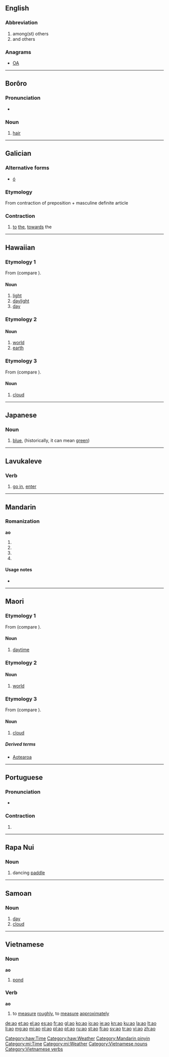{{also|Appendix:Variations of "ao"}}
==English==

===Abbreviation===
{{head|en|abbreviation}}

# among(st) others
# and others

===Anagrams===
* [[OA#English|OA]]

----

==Borôro==

===Pronunciation===
* {{IPA|/aɔ̯/|lang=bor}}

===Noun===
{{head|bor|noun}}

# [[hair]]

----

==Galician==

===Alternative forms===
* [[ó#Galician|ó]]

===Etymology===
From contraction of preposition {{term|a||to, towards|lang=gl}} + masculine definite article {{term|o||the|lang=gl}}

===Contraction===
{{head|gl|contraction|g=m|feminine|á|masculine plural|aos|feminine plural|ás}}

# [[to]] [[the]], [[towards]] the

----

==Hawaiian==

===Etymology 1===
From {{etyl|poz-pro|haw}} (compare {{etyl|tl|-}} {{term|araw|lang=tl}}).

====Noun====
{{haw-noun}}

# [[light]]
# [[daylight]]
# [[day]]

===Etymology 2===

====Noun====
{{haw-noun}}

# [[world]]
# [[earth]]

===Etymology 3===
From {{etyl|poz-oce-pro|haw}} (compare {{etyl|mi|-}} {{term|ao|lang=mi}}).

====Noun====
{{haw-noun}}

# [[cloud]]

[[Category:haw:Time]]
[[Category:haw:Weather]]

----

==Japanese==

===Noun===
{{ja-noun|r|hira=あお}}

# {{ja-def|青|蒼}} [[blue]], (historically, it can mean [[green]])

----

==Lavukaleve==

===Verb===
{{head|lvk|verb}}

# {{intransitive|lang=lvk}} [[go in]], [[enter]]

----

==Mandarin==

===Romanization===
'''ao'''

# {{nonstandard spelling of|āo|lang=cmn|sc=Latn}}
# {{nonstandard spelling of|áo|lang=cmn|sc=Latn}}
# {{nonstandard spelling of|ǎo|lang=cmn|sc=Latn}}
# {{nonstandard spelling of|ào|lang=cmn|sc=Latn}}

====Usage notes====
* {{zh-tone}}

[[Category:Mandarin pinyin]]

----

==Maori==

===Etymology 1===
From {{etyl|poz-pro|mi}} (compare {{etyl|tl|-}} {{term|araw|lang=tl}}).

====Noun====
{{head|mi|noun}}

# [[daytime]]

===Etymology 2===

====Noun====
{{head|mi|noun}}

# [[world]]

===Etymology 3===
From {{etyl|poz-oce-pro|mi}} (compare {{etyl|haw|-}} {{term|ao|lang=haw}}).

====Noun====
{{head|mi|noun}}

# [[cloud]]

=====Derived terms=====
* [[Aotearoa]]

[[Category:mi:Time]]
[[Category:mi:Weather]]

----

==Portuguese==

===Pronunciation===
* {{IPA|/aw/|lang=pt}}

===Contraction===
{{head|pt|contraction|plural|aos|feminine|à|feminine plural|às|feminine (obsolete)|aa|feminine plural (obsolete)|aas}}

# {{contraction of|{{l|pt|a}} {{l|pt|o}}||to the|lang=pt}}

----

==Rapa Nui==

===Noun===
{{head|rap|noun}}

# dancing [[paddle]]

----

==Samoan==

===Noun===
{{head|sm|noun}}

# [[day]]
# [[cloud]]

----

==Vietnamese==

===Noun===
'''ao'''

# [[pond]]

===Verb===
'''ao'''

# to [[measure]] [[roughly]], to [[measure]] [[approximately]]

{{attention|vi}}

[[Category:Vietnamese nouns]]
[[Category:Vietnamese verbs]]

[[de:ao]]
[[et:ao]]
[[el:ao]]
[[es:ao]]
[[fr:ao]]
[[gl:ao]]
[[ko:ao]]
[[io:ao]]
[[ie:ao]]
[[kn:ao]]
[[ku:ao]]
[[la:ao]]
[[lt:ao]]
[[li:ao]]
[[mg:ao]]
[[mi:ao]]
[[nl:ao]]
[[pl:ao]]
[[pt:ao]]
[[ru:ao]]
[[st:ao]]
[[fi:ao]]
[[sv:ao]]
[[tr:ao]]
[[vi:ao]]
[[zh:ao]]